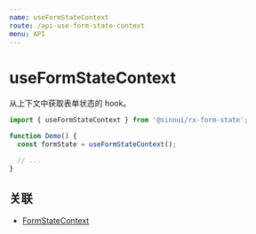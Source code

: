 ```yaml
---
name: useFormStateContext
route: /api-use-form-state-context
menu: API
---
```


# useFormStateContext

从上下文中获取表单状态的 hook。

```ts
import { useFormStateContext } from '@sinoui/rx-form-state';

function Demo() {
  const formState = useFormStateContext();

  // ...
}
```

## 关联

- [FormStateContext](api-form-state-context)
